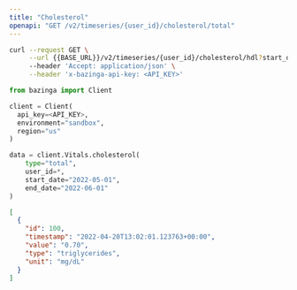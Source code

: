 ```yaml
---
title: "Cholesterol"
openapi: "GET /v2/timeseries/{user_id}/cholesterol/total"
---
```


<RequestExample>

```bash Bash
curl --request GET \
     --url {{BASE_URL}}/v2/timeseries/{user_id}/cholesterol/hdl?start_date="2022-05-01"&end_date="2022-06-01" \
     --header 'Accept: application/json' \
     --header 'x-bazinga-api-key: <API_KEY>'
```

```python Python
from bazinga import Client

client = Client(
  api_key=<API_KEY>,
  environment="sandbox",
  region="us"
)

data = client.Vitals.cholesterol(
    type="total",
    user_id=*,
    start_date="2022-05-01",
    end_date="2022-06-01"
)
```

</RequestExample>

<ResponseExample>

```json Response
[
  {
    "id": 100,
    "timestamp": "2022-04-20T13:02:01.123763+00:00",
    "value": "0.70",
    "type": "triglycerides",
    "unit": "mg/dL"
  }
]
```

</ResponseExample>
